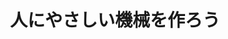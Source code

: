 ﻿---
title: "人にやさしい機械を作ろう"
category: "工学院"
vol: 33
interviewee: "長松・大熊 "
url: ""
tags: []
pdf: "33-4.pdf"
career: ""
preface: "使いやすい機械を作るためには、音、振動、運動の関係を無視できない。それを、ＣＤプレイヤー等の身近な例で説明している。"
---
